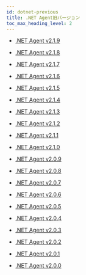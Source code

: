 ```yaml
---
id: dotnet-previous
title: .NET Agent旧バージョン
toc_max_heading_level: 2
---
```


- [.NET Agent v2.1.9](dotnet-2_1_)

- [.NET Agent v2.1.8](dotnet-2_1_8)

- [.NET Agent v2.1.7](dotnet-2_1_7)

- [.NET Agent v2.1.6](dotnet-2_1_6)

- [.NET Agent v2.1.5](dotnet-2_1_5)

- [.NET Agent v2.1.4](dotnet-2_1_4)

- [.NET Agent v2.1.3](dotnet-2_1_3)

- [.NET Agent v2.1.2](dotnet-2_1_2)

- [.NET Agent v2.1.1](dotnet-2_1_1)

- [.NET Agent v2.1.0](dotnet-2_1_0)

- [.NET Agent v2.0.9](dotnet-2_0_9)

- [.NET Agent v2.0.8](dotnet-2_0_8)

- [.NET Agent v2.0.7](dotnet-2_0_7)

- [.NET Agent v2.0.6](dotnet-2_0_6)

- [.NET Agent v2.0.5](dotnet-2_0_5)

- [.NET Agent v2.0.4](dotnet-2_0_4)

- [.NET Agent v2.0.3](dotnet-2_0_3)

- [.NET Agent v2.0.2](dotnet-2_0_2)

- [.NET Agent v2.0.1](dotnet-2_0_1)

- [.NET Agent v2.0.0](dotnet-2_0_0)

